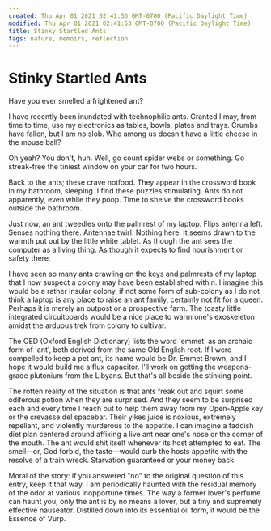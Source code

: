 ```yaml
---
created: Thu Apr 01 2021 02:41:53 GMT-0700 (Pacific Daylight Time)
modified: Thu Apr 01 2021 02:41:53 GMT-0700 (Pacific Daylight Time)
title: Stinky Startled Ants
tags: nature, memoirs, reflection
---
```


# Stinky Startled Ants

Have you ever smelled a frightened ant?

I have recently been inundated with technophilic ants. Granted I may, from time to time, use my electronics as tables, bowls, plates and trays. Crumbs have fallen, but I am no slob. Who among us doesn't have a little cheese in the mouse ball?

Oh yeah? You don't, huh. Well, go count spider webs or something. Go streak-free the tiniest window on your car for two hours.

Back to the ants; these crave notfood. They appear in the crossword book in my bathroom, sleeping. I find these puzzles stimulating. Ants do not apparently, even while they poop. Time to shelve the crossword books outside the bathroom.

Just now, an ant tweedles onto the palmrest of my laptop. Flips antenna left. Senses nothing there. Antennae twirl. Nothing here. It seems drawn to the warmth put out by the little white tablet. As though the ant sees the computer as a living thing. As though it expects to find nourishment or safety there.

I have seen so many ants crawling on the keys and palmrests of my laptop that I now suspect a colony may have been established within. I imagine this would be a rather insular colony, if not some form of sub-colony as I do not think a laptop is any place to raise an ant family, certainly not fit for a queen. Perhaps it is merely an outpost or a prospective farm. The toasty little integrated circuitboards would be a nice place to warm one's exoskeleton amidst the arduous trek from colony to cultivar.

The OED (Oxford English Dictionary) lists the word 'emmet' as an archaic form of 'ant', both derived from the same Old English root. If I were compelled to keep a pet ant, its name would be Dr. Emmet Brown, and I hope it would build me a flux capacitor. I'll work on getting the weapons-grade plutonium from the Libyans. But that's all beside the stinking point.

The rotten reality of the situation is that ants freak out and squirt some odiferous potion when they are surprised. And they seem to be surprised each and every time I reach out to help them away from my Open-Apple key or the crevasse del spacebar. Their yikes juice is noxious, extremely repellant, and violently murderous to the appetite. I can imagine a faddish diet plan centered around affixing a live ant near one's nose or the corner of the mouth. The ant would shit itself whenever its host attempted to eat. The smell—or, God forbid, the taste—would curb the hosts appetite with the resolve of a train wreck. Starvation guaranteed or your money back.

Moral of the story: if you answered "no" to the original question of this entry, keep it that way. I am periodically haunted with the residual memory of the odor at various inopportune times. The way a former lover's perfume can haunt you, only the ant is by no means a lover, but a tiny and supremely effective nauseator. Distilled down into its essential oil form, it would be the Essence of Vurp.
